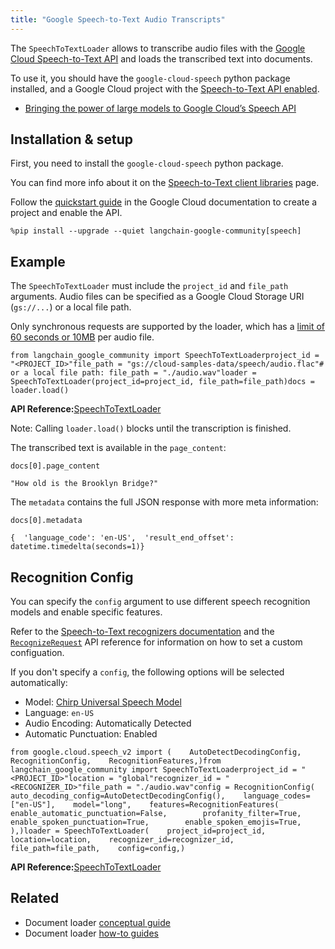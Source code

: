 ```yaml
---
title: "Google Speech-to-Text Audio Transcripts"
---
```


The `SpeechToTextLoader` allows to transcribe audio files with the [Google Cloud Speech-to-Text API](https://cloud.google.com/speech-to-text) and loads the transcribed text into documents.

To use it, you should have the `google-cloud-speech` python package installed, and a Google Cloud project with the [Speech-to-Text API enabled](https://cloud.google.com/speech-to-text/v2/oss/transcribe-client-libraries#before_you_begin).

* [Bringing the power of large models to Google Cloud’s Speech API](https://cloud.google.com/blog/products/ai-machine-learning/bringing-power-large-models-google-clouds-speech-api)

## Installation & setup

First, you need to install the `google-cloud-speech` python package.

You can find more info about it on the [Speech-to-Text client libraries](https://cloud.google.com/speech-to-text/v2/oss/libraries) page.

Follow the [quickstart guide](https://cloud.google.com/speech-to-text/v2/oss/sync-recognize) in the Google Cloud documentation to create a project and enable the API.

```
%pip install --upgrade --quiet langchain-google-community[speech]
```

## Example

The `SpeechToTextLoader` must include the `project_id` and `file_path` arguments. Audio files can be specified as a Google Cloud Storage URI (`gs://...`) or a local file path.

Only synchronous requests are supported by the loader, which has a [limit of 60 seconds or 10MB](https://cloud.google.com/speech-to-text/v2/oss/sync-recognize#:~:text=60%20seconds%20and/or%2010%20MB) per audio file.

```
from langchain_google_community import SpeechToTextLoaderproject_id = "<PROJECT_ID>"file_path = "gs://cloud-samples-data/speech/audio.flac"# or a local file path: file_path = "./audio.wav"loader = SpeechToTextLoader(project_id=project_id, file_path=file_path)docs = loader.load()
```

**API Reference:**[SpeechToTextLoader](https://python.langchain.com/api_reference/google_community/google_speech_to_text/langchain_google_community.google_speech_to_text.SpeechToTextLoader.html)

Note: Calling `loader.load()` blocks until the transcription is finished.

The transcribed text is available in the `page_content`:

```
docs[0].page_content
```

```
"How old is the Brooklyn Bridge?"
```

The `metadata` contains the full JSON response with more meta information:

```
docs[0].metadata
```

```
{  'language_code': 'en-US',  'result_end_offset': datetime.timedelta(seconds=1)}
```

## Recognition Config

You can specify the `config` argument to use different speech recognition models and enable specific features.

Refer to the [Speech-to-Text recognizers documentation](https://cloud.google.com/speech-to-text/v2/oss/recognizers) and the [`RecognizeRequest`](https://cloud.google.com/python/oss/reference/speech/latest/google.cloud.speech_v2.types.RecognizeRequest) API reference for information on how to set a custom configuation.

If you don't specify a `config`, the following options will be selected automatically:

* Model: [Chirp Universal Speech Model](https://cloud.google.com/speech-to-text/v2/oss/chirp-model)
* Language: `en-US`
* Audio Encoding: Automatically Detected
* Automatic Punctuation: Enabled

```
from google.cloud.speech_v2 import (    AutoDetectDecodingConfig,    RecognitionConfig,    RecognitionFeatures,)from langchain_google_community import SpeechToTextLoaderproject_id = "<PROJECT_ID>"location = "global"recognizer_id = "<RECOGNIZER_ID>"file_path = "./audio.wav"config = RecognitionConfig(    auto_decoding_config=AutoDetectDecodingConfig(),    language_codes=["en-US"],    model="long",    features=RecognitionFeatures(        enable_automatic_punctuation=False,        profanity_filter=True,        enable_spoken_punctuation=True,        enable_spoken_emojis=True,    ),)loader = SpeechToTextLoader(    project_id=project_id,    location=location,    recognizer_id=recognizer_id,    file_path=file_path,    config=config,)
```

**API Reference:**[SpeechToTextLoader](https://python.langchain.com/api_reference/google_community/google_speech_to_text/langchain_google_community.google_speech_to_text.SpeechToTextLoader.html)

## Related

* Document loader [conceptual guide](/src/oss/concepts/document_loaders)
* Document loader [how-to guides](/src/oss/how_to/#document-loaders)
